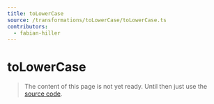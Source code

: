 ```yaml
---
title: toLowerCase
source: /transformations/toLowerCase/toLowerCase.ts
contributors:
  - fabian-hiller
---
```


# toLowerCase

> The content of this page is not yet ready. Until then just use the [source code](https://github.com/fabian-hiller/valibot/blob/main/library/src/transformations/toLowerCase/toLowerCase.ts).
